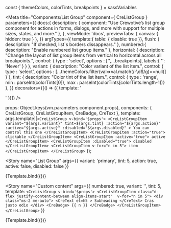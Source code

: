 

const { themeColors, colorTints, breakpoints } = sassVariables

<Meta title="Components/List Group" component={ CreListGroup }
  parameters={{
    docs:{
      description: {
        component: "Use Crewotive’s list group component for actions in forms, dialogs, and more with support for multiple sizes, states, and more."
      },
    },
    viewMode: 'docs',
    previewTabs: {
      canvas: { hidden: true }
    },
  }}
  argTypes={{
    template:{ table: { disable: true }},
    flush: {
      description: "If checked, list`s borders dissappears."
    },
    numbered:{
     description: "Enable numbered list group items."
    },
    horizontal: {
      description: "Change the layout of list group items from vertical to horizontal across all breakpoints.",
      control: { type : 'select', options : ['',...breakpoints], labels:{ '': 'Never' } } },
    variant: {
      description: "Color variant of the list item.",
      control: { type : 'select', options : [...themeColors.filter(val=>val.match(/-\d$/g)==null)] } },
    tint: {
      description: "Color tint of the list item.",
      control: { type : 'range', min : parseInt(colorTints[0]), max : parseInt(colorTints[colorTints.length-1])} },
  }}
  decorators={[() => ({ template: '<div><story/></div>' })]}
  />

  props: Object.keys(vm.parameters.component.props),
  components: { CreListGroup, CreListGroupItem, CreBadge, CreText },
  template: args.template||`
    <CreListGroup v-bind='$props'>
      <CreListGroupItem
        variant="${args.variant}"
        tint=${args.tint}
        :action="${args.action}"
        :active="${args.active}"
        :disabled="${args.disabled}"
      >
        You can control this one
      </CreListGroupItem>
      <CreListGroupItem :action="true">
        clickable
      </CreListGroupItem>
      <CreListGroupItem :active="true">
        active
      </CreListGroupItem>
      <CreListGroupItem :disabled="true">
        disabled
      </CreListGroupItem>
      <CreListGroupItem v-for="n in 5">
        item
      </CreListGroupItem>
    </CreListGroup>
    `
});


<div className="d-none">

<Story
  name="List Group"
  args={{
    variant: 'primary',
    tint: 5,
    action: true,
    active: false,
    disabled: false
  }}
>
{Template.bind({})}
</Story>


<Story
  name="Custom content"
  args={{
  numbered: true,
  variant: '',
  tint: 5,
  template: `
    <CreListGroup v-bind='$props'>
      <CreListGroupItem class="d-flex justify-content-between align-items-start"  v-for="n in 5">
        <div class="ms-2 me-auto">
          <CreText el=h5 > Subheading </CreText>
          Cras justo odio
        </div>
        <CreBadge> {{ n }} </CreBadge>
      </CreListGroupItem>
    </CreListGroup>
    `
  }}
>
{Template.bind({})}
</Story>

</div>


<Title/>
<SubTitle/>
<Description/>

<div className="row">
  <div className="col">
    <Primary/>
  </div>
  <div className="col">
    <ArgsTable story="List Group" />
  </div>
</div>



### SASS
#### Variables
```SCSS
$list-group-color:                  $gray-900;
$list-group-bg:                     $white;
$list-group-border-color:           rgba($black, .125);
$list-group-border-width:           $border-width;
$list-group-border-radius:          $border-radius;

$list-group-item-padding-y:         $spacer * .5;
$list-group-item-padding-x:         $spacer;
$list-group-item-bg-scale:          -80%;
$list-group-item-color-scale:       40%;

$list-group-hover-bg:               $gray-100;
$list-group-active-color:           $component-active-color;
$list-group-active-bg:              $component-active-bg;
$list-group-active-border-color:    $list-group-active-bg;

$list-group-disabled-color:         $gray-600;
$list-group-disabled-bg:            $list-group-bg;

$list-group-action-color:           $gray-700;
$list-group-action-hover-color:     $list-group-action-color;

$list-group-action-active-color:    $body-color;
$list-group-action-active-bg:       $gray-200;
```

<Stories/>